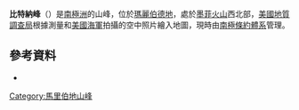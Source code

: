 {{Coord|75|17|S|110|55|W|source:GNIS|display=title}}

'''比特納峰'''（{{lang-en|Buettner Peak}}）是[[南極洲|南極洲]]的山峰，位於[[瑪麗伯德地|瑪麗伯德地]]，處於[[墨菲火山|墨菲火山]]西北部，[[美國地質調查局|美國地質調查局]]根據測量和[[美國海軍|美國海軍]]拍攝的空中照片繪入地圖，現時由[[南極條約體系|南極條約體系]]管理。

==參考資料==
* {{usgs-gazetteer|id=2116}}

{{DEFAULTSORT:Buettner Peak}}
[[Category:馬里伯地山峰|Category:馬里伯地山峰]]


{{MarieByrdLand-geo-stub}}